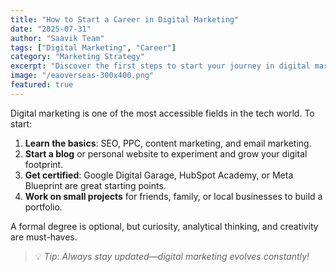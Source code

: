 ```yaml
---
title: "How to Start a Career in Digital Marketing"
date: "2025-07-31"
author: "Saavik Team"
tags: ["Digital Marketing", "Career"]
category: "Marketing Strategy"
excerpt: "Discover the first steps to start your journey in digital marketing, even if you have no experience."
image: "/eaoverseas-300x400.png"
featured: true
---
```


Digital marketing is one of the most accessible fields in the tech world. To start:

1. **Learn the basics**: SEO, PPC, content marketing, and email marketing.  
2. **Start a blog** or personal website to experiment and grow your digital footprint.  
3. **Get certified**: Google Digital Garage, HubSpot Academy, or Meta Blueprint are great starting points.  
4. **Work on small projects** for friends, family, or local businesses to build a portfolio.  

A formal degree is optional, but curiosity, analytical thinking, and creativity are must-haves.

> 💡 *Tip: Always stay updated—digital marketing evolves constantly!*
